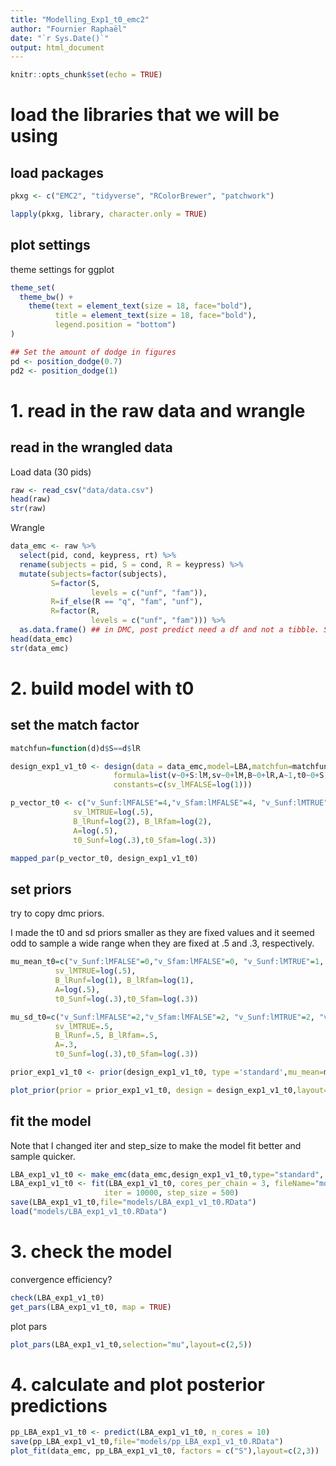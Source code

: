 ```yaml
---
title: "Modelling_Exp1_t0_emc2"
author: "Fournier Raphaël"
date: "`r Sys.Date()`"
output: html_document
---
```


```r
knitr::opts_chunk$set(echo = TRUE)
```

# load the libraries that we will be using #

## load packages ##

```r
pkxg <- c("EMC2", "tidyverse", "RColorBrewer", "patchwork")

lapply(pkxg, library, character.only = TRUE)
```

## plot settings ##

theme settings for ggplot

```r
theme_set(
  theme_bw() +
    theme(text = element_text(size = 18, face="bold"), 
          title = element_text(size = 18, face="bold"),
          legend.position = "bottom")
)

## Set the amount of dodge in figures
pd <- position_dodge(0.7)
pd2 <- position_dodge(1)
```

# 1. read in the raw data and wrangle

## read in the wrangled data ##

Load data (30 pids)

```r
raw <- read_csv("data/data.csv")
head(raw)
str(raw)
```

Wrangle
```r
data_emc <- raw %>%
  select(pid, cond, keypress, rt) %>% 
  rename(subjects = pid, S = cond, R = keypress) %>% 
  mutate(subjects=factor(subjects),
         S=factor(S,
                  levels = c("unf", "fam")),
         R=if_else(R == "q", "fam", "unf"),
         R=factor(R,
                  levels = c("unf", "fam"))) %>% 
  as.data.frame() ## in DMC, post predict need a df and not a tibble. Same for EMC2 I think.
head(data_emc)
str(data_emc)
```
# 2. build model with t0 #

## set the match factor  ##

```r
matchfun=function(d)d$S==d$lR
```

```r
design_exp1_v1_t0 <- design(data = data_emc,model=LBA,matchfun=matchfun,
                       formula=list(v~0+S:lM,sv~0+lM,B~0+lR,A~1,t0~0+S),
                       constants=c(sv_lMFALSE=log(1)))
```

```r
p_vector_t0 <- c("v_Sunf:lMFALSE"=4,"v_Sfam:lMFALSE"=4, "v_Sunf:lMTRUE"=4, "v_Sfam:lMTRUE"=4,
              sv_lMTRUE=log(.5), 
              B_lRunf=log(2), B_lRfam=log(2),
              A=log(.5),
              t0_Sunf=log(.3),t0_Sfam=log(.3))

mapped_par(p_vector_t0, design_exp1_v1_t0)
```

## set priors ##

try to copy dmc priors.

I made the t0 and sd priors smaller as they are fixed values and it seemed odd to sample a wide range when they are fixed at .5 and .3, respectively.

```r
mu_mean_t0=c("v_Sunf:lMFALSE"=0,"v_Sfam:lMFALSE"=0, "v_Sunf:lMTRUE"=1, "v_Sfam:lMTRUE"=1,
          sv_lMTRUE=log(.5), 
          B_lRunf=log(1), B_lRfam=log(1),
          A=log(.5),
          t0_Sunf=log(.3),t0_Sfam=log(.3))

mu_sd_t0=c("v_Sunf:lMFALSE"=2,"v_Sfam:lMFALSE"=2, "v_Sunf:lMTRUE"=2, "v_Sfam:lMTRUE"=2,
          sv_lMTRUE=.5, 
          B_lRunf=.5, B_lRfam=.5,
          A=.3,
          t0_Sunf=log(.3),t0_Sfam=log(.3))

prior_exp1_v1_t0 <- prior(design_exp1_v1_t0, type ='standard',mu_mean=mu_mean_t0,mu_sd=mu_sd_t0)

plot_prior(prior = prior_exp1_v1_t0, design = design_exp1_v1_t0,layout=c(3,3))
```            

## fit the model ##

Note that I changed iter and step_size to make the model fit better and sample quicker.

```r
LBA_exp1_v1_t0 <- make_emc(data_emc,design_exp1_v1_t0,type="standard",  prior=prior_exp1_v1_t0)
LBA_exp1_v1_t0 <- fit(LBA_exp1_v1_t0, cores_per_chain = 3, fileName="models/tmp.RData",
                     iter = 10000, step_size = 500)
save(LBA_exp1_v1_t0,file="models/LBA_exp1_v1_t0.RData") 
load("models/LBA_exp1_v1_t0.RData")
```

# 3. check the model #

convergence 
efficiency?

```r
check(LBA_exp1_v1_t0)
get_pars(LBA_exp1_v1_t0, map = TRUE)
```

plot pars

```r
plot_pars(LBA_exp1_v1_t0,selection="mu",layout=c(2,5))
```

# 4. calculate and plot posterior predictions #

```r
pp_LBA_exp1_v1_t0 <- predict(LBA_exp1_v1_t0, n_cores = 10)
save(pp_LBA_exp1_v1_t0,file="models/pp_LBA_exp1_v1_t0.RData")
plot_fit(data_emc, pp_LBA_exp1_v1_t0, factors = c("S"),layout=c(2,3))
```



